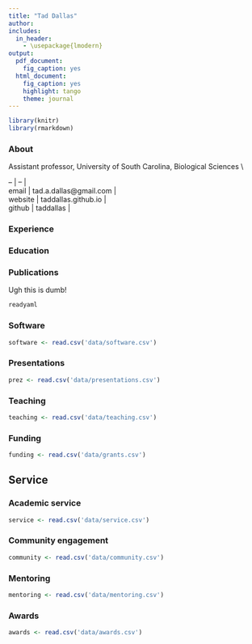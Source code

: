 ```yaml
---
title: "Tad Dallas"
author: 
includes:
  in_header:
    - \usepackage{lmodern}
output:
  pdf_document:
    fig_caption: yes
  html_document:
    fig_caption: yes
    highlight: tango
    theme: journal    
---
```


```r

library(knitr)
library(rmarkdown)

```

### About 
Assistant professor, University of South Carolina, Biological Sciences \\

| -- | -- | 
| email | tad.a.dallas@gmail.com |
| website | taddallas.github.io | 
| github  | taddallas | 




### Experience 


\begin{itemize}[label={\quad 9999--9999:}, leftmargin=*, itemsep=0pt]

\item[2022--present:] \textbf{Assistant Professor}, \textit{Department of Biological Sciences}, University of South Carolina, Columbia, SC

\item[2019--2021:] \textbf{Assistant Professor}, \textit{Department of Biological Sciences}, Louisiana State University, Baton Rouge, LA

\item[2018] \textbf{Visiting Researcher}, \textit{Department of Mathematics}, International University of Rijeka

\item[2015:] \textbf{Analytics intern}, HP Vertica - Big Data Platform Dev Team. Boston, MA. 

\end{itemize}




### Education 

\begin{tabular}{cccc}
  Institution & Location & Degree or Position & Completion Date   \\
  \hline
  Truman State University & Kirksville, MO. & Biology. B.Sc. & 2009 \\
  Truman State University & Kirksville, MO. & Biology. M.Sc. & 2010 \\
  University of Georgia & Athens, GA & Ecology Ph.D & 2016\\
  University of California & Davis & Postdoctoral Researcher & 2018\\
  University of Helsinki & Finland & Postdoctoral Researcher & 2019 \\
  \hline
\end{tabular}






### Publications 

Ugh this is dumb!

```r

readyaml 

```








### Software 

```r
software <- read.csv('data/software.csv')

```




### Presentations 


```r
prez <- read.csv('data/presentations.csv')

```






### Teaching 


```r

teaching <- read.csv('data/teaching.csv')


```







### Funding 

```r
funding <- read.csv('data/grants.csv')

```





## Service

### Academic service 

```r
service <- read.csv('data/service.csv')

```

### Community engagement 

```r

community <- read.csv('data/community.csv')

```




### Mentoring 

```r

mentoring <- read.csv('data/mentoring.csv')

```









### Awards 

```r

awards <- read.csv('data/awards.csv')

```




